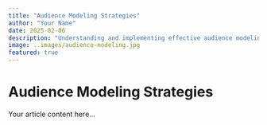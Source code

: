 ```yaml
---
title: "Audience Modeling Strategies"
author: "Your Name"
date: 2025-02-06
description: "Understanding and implementing effective audience modeling techniques"
image: ..images/audience-modeling.jpg
featured: true
---
```


# Audience Modeling Strategies

Your article content here...